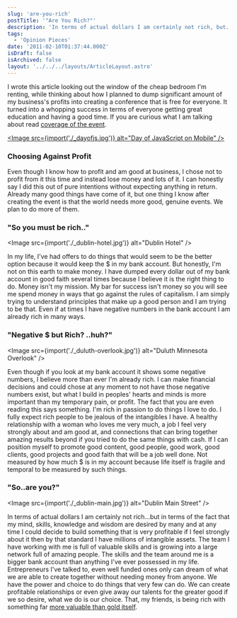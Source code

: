 ```yaml
---
slug: 'are-you-rich'
postTitle: '"Are You Rich?"'
description: 'In terms of actual dollars I am certainly not rich, but...'
tags:
  - 'Opinion Pieces'
date: '2011-02-10T01:37:44.000Z'
isDraft: false
isArchived: false
layout: '../../../layouts/ArticleLayout.astro'
---
```


I wrote this article looking out the window of the cheap bedroom I'm renting, while thinking about how I planned to dump significant amount of my business's profits into creating a conference that is free for everyone. It turned into a whopping success in terms of everyone getting great education and having a good time. If you are curious what I am talking about read [coverage of the event](http://thenextweb.com/mobile/2011/01/31/googles-free-day-of-javascript-on-mobile/).

[<Image src={import('./_dayofjs.jpg')} alt="Day of JavaScript on Mobile" />](https://www.flickr.com/photos/franksvalli/5394719161)

### Choosing Against Profit

Even though I know how to profit and am good at business, I chose not to profit from it this time and instead lose money and lots of it. I can honestly say I did this out of pure intentions without expecting anything in return. Already many good things have come of it, but one thing I know after creating the event is that the world needs more good, genuine events. We plan to do more of them.

### "So you must be rich.."

<Image src={import('./_dublin-hotel.jpg')} alt="Dublin Hotel" />

In my life, I've had offers to do things that would seem to be the better option because it would keep the $ in my bank account. But honestly, I'm not on this earth to make money. I have dumped every dollar out of my bank account in good faith several times because I believe it is the right thing to do. Money isn't my mission. My bar for success isn't money so you will see me spend money in ways that go against the rules of capitalism. I am simply trying to understand principles that make up a good person and I am trying to be that. Even if at times I have negative numbers in the bank account I am already rich in many ways.

### "Negative $ but Rich? ..huh?"

<Image src={import('./_duluth-overlook.jpg')} alt="Duluth Minnesota Overlook" />

Even though if you look at my bank account it shows some negative numbers, I believe more than ever I'm already rich. I can make financial decisions and could chose at any moment to not have those negative numbers exist, but what I build in peoples' hearts and minds is more important than my temporary pain, or profit. The fact that you are even reading this says something. I'm rich in passion to do things I love to do. I fully expect rich people to be jealous of the intangibles I have. A healthy relationship with a woman who loves me very much, a job I feel very strongly about and am good at, and connections that can bring together amazing results beyond if you tried to do the same things with cash. If I can position myself to promote good content, good people, good work, good clients, good projects and good faith that will be a job well done. Not measured by how much $ is in my account because life itself is fragile and temporal to be measured by such things.

### "So..are you?"

<Image src={import('./_dublin-main.jpg')} alt="Dublin Main Street" />

In terms of actual dollars I am certainly not rich...but in terms of the fact that my mind, skills, knowledge and wisdom are desired by many and at any time I could decide to build something that is very profitable if I feel strongly about it then by that standard I have millions of intangible assets. The team I have working with me is full of valuable skills and is growing into a large network full of amazing people. The skills and the team around me is a bigger bank account than anything I've ever possessed in my life. Entrepreneurs I've talked to, even well funded ones only can dream of what we are able to create together without needing money from anyone. We have the power and choice to do things that very few can do. We can create profitable relationships or even give away our talents for the greater good if we so desire, what we do is our choice. That, my friends, is being rich with something far [more valuable than gold itself](/articles/developing-value-stronger-than-money).
